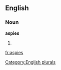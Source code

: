 
==English==

===Noun===
'''aspies'''

# {{plural of|[[aspie]]}}

[[Category:English plurals]]

[[fr:aspies]]
